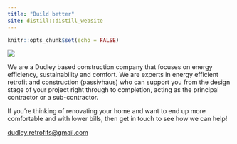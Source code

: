 ```yaml
---
title: "Build better"
site: distill::distill_website
---
```


```r
knitr::opts_chunk$set(echo = FALSE)
```

![](images/dr.jpg)

We are a Dudley based construction company that focuses on energy efficiency, sustainability and comfort. We are experts in energy efficient retrofit and construction (passivhaus) who can support you from the design stage of your project right through to completion, acting as the principal contractor or a sub-contractor.  

If you're thinking of renovating your home and want to end up more comfortable and with lower bills, then get in touch to see how we can help!  

[dudley.retrofits@gmail.com](mailto:dudley.retrofits@gmail.com)
